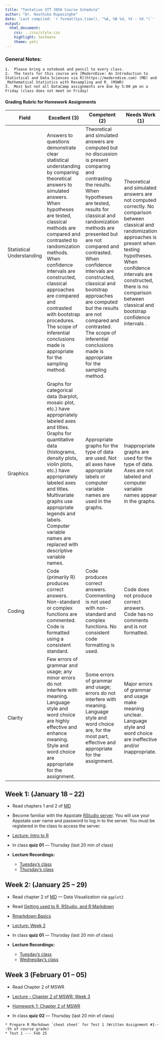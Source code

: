 ```yaml
---
title: "Tentative STT 3850 Course Schedule"
author: "Dr. Hasthika Rupasinghe"
date: 'Last compiled: `r format(Sys.time(), "%A, %B %d, %Y - %X.")`'
output:
  html_document:
    css: ../css/style.css
    highlight: textmate
    theme: yeti
---
```


<script type="text/x-mathjax-config">
MathJax.Hub.Config({
  TeX: { equationNumbers: { autoNumber: "AMS" } }
});
</script>

### General Notes: {-}

```block
1.  Please bring a notebook and pencil to every class.
2.  The texts for this course are [ModernDive: An Introduction to Statistical and Data Sciences via R](https://moderndive.com) (MD) and _Mathematical Statistics with Resampling and R_ (MSWR)
3.  Most but not all DataCamp assignments are due by 5:00 pm on a Friday (class does not meet on Friday)
```

#### Grading Rubric for Homework Assignments {-}

Field | Excellent (3) | Competent (2)  | Needs Work (1)
------|---------------|----------------|---------------
Statistical Understanding | Answers to questions demonstrate clear statistical understanding by comparing theoretical answers to simulated answers.  When hypotheses are tested, classical methods are compared and contrasted to randomization methods.  When confidence intervals are constructed, classical approaches are compared and contrasted with bootstrap procedures.  The scope of inferential conclusions made is appropriate for the sampling method. | Theoretical and simulated answers are computed but no discussion is present comparing and contrasting the results.  When hypotheses are tested, results for classical and randomization methods are presented but are not compared and contrasted.  When confidence intervals are constructed, classical and bootstrap approaches are computed but the results are not compared and contrasted.  The scope of inferential conclusions made is appropriate for the sampling method. | Theoretical and simulated answers are not computed correctly.  No comparison between classical and randomization approaches is present when testing hypotheses.  When confidence intervals are constructed, there is no comparison between classical and bootstrap confidence intervals .
Graphics | Graphs for categorical data (barplot, mosaic plot, etc.) have appropriately labeled axes and titles.  Graphs for quantitative data (histograms, density plots, violin plots, etc.) have appropriately labeled axes and titles.  Multivariate graphs use appropriate legends and labels.  Computer variable names are replaced with descriptive variable names. | Appropriate graphs for the type of data are used.  Not all axes have appropriate labels or computer variable names are used in the graphs. | Inappropriate graphs are used for the type of data.  Axes are not labeled and computer variable names appear in the graphs.
Coding  | Code (primarily R) produces correct answers.  Non-standard or complex functions are commented.  Code is formatted using a consistent standard. | Code produces correct answers.  Commenting is not used with non-standard and complex functions.  No consistent code formatting is used. | Code does not produce correct answers.  Code has no comments and is not formatted.
Clarity  | Few errors of grammar and usage; any minor errors do not interfere with meaning.  Language style and word choice are highly effective and enhance meaning.  Style and word choice are appropriate for the assignment. | Some errors of grammar and usage; errors do not interfere with meaning.  Language style and word choice are, for the most part, effective and appropriate for the assignment. | Major errors of grammar and usage make meaning unclear.  Language style and word choice are ineffective and/or inappropriate.


## Week 1: (January 18 – 22) {-}


* Read chapters 1 and 2 of [MD](https://moderndive.com)

* Become familiar with the Appstate [RStudio server](https://mathr.math.appstate.edu/). You will use your Appstate user name and password to log in to the server.  You must be registered in the class to access the server.

* [Lecture: Intro to R](../Slides/IntroToR.html)

* In class **quiz 01** --- Thursday (last 20 min of class)

*  **Lecture Recordings:**

    * [Tuesday's class](https://appstate.zoom.us/rec/share/MTc9IM7HYCU4yJjIyilPfu0bq0dWlEhJc4VuuFD5gR1IQiygStRKkQMBa-ww8ZYw.Txk5KCC_28130EQ8)
    * [Thursday's class](https://appstate.zoom.us/rec/share/dTjzsmQ5A2gCSa8Ne6xHAfaRFYb195XsT-37txaUhqJ5dk2wyCqAn1SzyfGmOQzV.Yp6gK8uaCZrlh4ie)


## Week 2: (January 25 – 29) {-}

* Read chapter 2 of [MD](https://moderndive.com) --- Data Visualization via `ggplot2`

* Read [Getting used to R, RStudio, and R Markdown](https://ismayc.github.io/rbasics-book/)

* [Rmarkdown Basics](../Lecture Notes/R_Markdown_Basics.html)

* [Lecture: Week 2](../Lecture Notes/Week2_Ch3MD_students.html)

* In class **quiz 01** --- Thursday (last 20 min of class)

*  **Lecture Recordings:**

    * [Tuesday's class](https://appstate.zoom.us/rec/share/ouAMp3JtiZrEIF4otb-gG5spFJF-k23YX40BZCRfAeDMdkrfrqjK9fruLpfIQF0G.i10dd_R-HY6UagvX)
    * [Wednesday's class](https://appstate.zoom.us/rec/share/MHiANtQDVAuyQqLVClUD4JVDsnskFXvjN2DKeu1-y5AWpSFO7dHJ313qx907Uvf3.W54A0yT7EvafZLcH)


## Week 3 (February 01 – 05) {-}

* Read Chapter 2 of MSWR

* [Lecture - Chapter 2 of MSWR: Week 3](../Lecture Notes/Week4_Ch2MSWR_students.html_)

* [Homework 1: Chapter 2 of MSWR](../Homework/Chapter2HWK.html_)

* In class **quiz 02** --- Thursday (last 20 min of class)

```block
* Prepare R Markdown `cheat sheet` for Test 1 (Written Assignment #1---5% of course grade)
* Test 1 --- Feb 25
```

<!--

## Week 4: (February 08 – 12) {-}

* Read chapter 5 of [MD](https://moderndive.com) --- Data Wrangling via `dplyr`

* Read Chapter 3 of MSWR

* [Lecture: Before Chapter 3: the `for` loop in R](../Lecture Notes/Before_Ch_03_students.html)

* [Lecture: Chapter 3](../Lecture Notes/Ch-3_Notes_students.html)

* Complete Chapters 1-3 of _Intermediate R_ [(DataCamp)](https://www.datacamp.com/courses/intermediate-r) --- 

* Complete _Exploratory Data Analysis_ [(DataCamp)](https://www.datacamp.com/) --- 

* In class **quiz 04** --- Thursday (last 20 min of class)


## Week 5: (February 15 – 19) {-}

* Complete _Working with Data in the Tidyverse_ [(DataCamp)](https://www.datacamp.com/courses/working-with-data-in-the-tidyverse) --- 

* [Lecture: Chapter 3](../Lecture Notes/Ch-3_Notes_students.html)

* [Homework 2: Chapter 3 of MSWR](../Homework/Chapter3HWK_H.html) --- 




```block
#### Optional {-}
* Complete _Data Manipulation in R with `dplyr`_ [(DataCamp)](https://www.datacamp.com/)
* Complete _Working with Data in the Tidyverse_ [(DataCamp)](https://www.datacamp.com/courses/working-with-data-in-the-tidyverse)
```

## Week 6: (February 22 – 26) {-}

* [Lecture: Chapter 3](../Lecture Notes/Ch-3_Notes_students.html)

* [Homework 2: Chapter 3 of MSWR](../Homework/Chapter3HWK_H.html) --- 

* Read Chapters 5 [MD](https://moderndive.com) --- Basic Regression 

* [Lecture: Chapter 5 of MD](../Lecture Notes/Ch-6_MD_Notes.html)

* In class **Exam 01** --- Thursday


## Week 7: (March 01 – 05) {-}

* [Exam 1 grades (Distribution)](../Exams/GradesExam1.html)

* [Lecture: Chapter 5 of MD](../Lecture Notes/Ch-6_MD_Notes.html)

* Read Chapters 6 [MD](https://moderndive.com) --- Basic Regression 

* Work on _Modeling with Data in Tidyverse_ [(DataCamp)](https://www.datacamp.com/) --- 

* Read through [_Misc Regression_](../Rmarkdown/MiscRegression.html)

* In class **quiz 06** --- Thursday (last 20 min of class)

```block
#### Optional {-}
* Read Chapter 9 of MSWR
```


## Week 8: (March 08 – 12) {-}

* Read Chapters 7 of [MD](https://moderndive.com) --- Multiple Regression

* Complete _Modeling with Data in Tidyverse_ [(DataCamp)](https://www.datacamp.com/) --- 

* Review Chapters 6 and 7 of [MD](https://moderndive.com) --- Basic Regression and Multiple Regression

* [Lecture: Chapter 5 of MD](../Lecture Notes/Ch-6_MD_Notes.html)

* [Homework 3: Chapter 5 of MD HW](../Homework/Chapter6_Of_MD_HWK_H.html) 

* [OJUICE dataframe for homework](../Homework/data/OJUICE.Rdata) 


## Week 09: (March 15 – 19) {-}

* [Lecture: Chapter 5 of MD](../Lecture Notes/Ch-6_MD_Notes.html)

* [gapminder tools](https://www.gapminder.org/tools/#$chart-type=bubbles)

* [An interesting video](https://www.youtube.com/watch?v=jbkSRLYSojo)


* Start preparing R Markdown `cheat sheet` for Test 2

* In class **quiz 07** --- Thursday (last 20 min of class)

## Week 10: (March 22 – 26) {-}

```block
* Prepare R Markdown `info sheet` for Test 2...

```

* [Lecture: Chapter 5 of MD](../Lecture Notes/Ch-6_MD_Notes.html)

* [**Lecture Recording (Ch 5 0f MD)** -- 03/24](https://appstate.zoom.us/rec/share/1f5XLpz2-X5IQp3L2G2HB4V7PtTYeaa81SgY-KdZyU_4frqdfv5I4Sfgv45TVadc)

* [Lecture: Chapter 6 of MD](../Lecture Notes/Ch-7_MD_Notes.html)

* [**Lecture Recording (Ch 6 0f MD --- Part 1)** -- 03/25](https://appstate.zoom.us/rec/share/w_Z8JZD5rURLSNbvskLgYekEJJ7Ueaa81XMaq6UPmEieQcDI0d_kpt8UIMWQgeLi)

* [**Lecture Recording (Ch 6 0f MD --- Part 2)** -- 03/26](https://appstate.zoom.us/rec/share/39V3MrrJ7XhJb9bJzRnES_UDAtm5aaa8hnIZ-PoNyBzUYBalXRjEq_Lh51VxHxgL)




* In class **quiz 08** --- Thursday (last 20 min of class)

## Week 11: (March 29 – April 02) {-}

* [Lecture: Chapter 6 of MD](../Lecture Notes/Ch-7_MD_Notes.html)

* [**Lecture Recording (Ch 6 0f MD --- Part 3)** -- 03/31](https://appstate.zoom.us/rec/share/78ttIvbT0F9LT6_W0kXkZpV-QJ36X6a80SAd8vpemEpo4iO2k9x1YXzIfabp3cu5)

* [**Lecture Recording (Ch 6 0f MD --- Part 4)** -- 04/01](https://appstate.zoom.us/rec/share/1cdVEZ_R2kBJTZWVxW_vBZx7T5jUX6a81SEa8vBZys0qYJtrx-lpCKzNRoP91mI)

* [**Lecture Recording (Ch 6 0f MD --- Part 5)** -- 04/02](https://appstate.zoom.us/rec/share/tMBRMendzFpLfq_ysG6DHYcvPa7BX6a81iRN8_pfnk3iig0lDAkZCy6EqF43frHG)

* [Homework 4: Chapter 6 of MD HW](../Homework/Chapter7HWKnew.html) 
* [Homework 4: Chapter 6 of MD HW txt file](../Homework/HW4_ONLINE.txt) 


* [Multiple Linear Regression mini-project --- OPTIONAL](../Lecture Notes/MLR_Project.html)

* [`EXECSAL2.txt` dataframe for the mini-project](../Lecture Notes/EXECSAL2.txt) 




## Week 12: (April 05 – 09) {-}


* Read Chapter 8 of MD

* Read Chapter 4 of MSWR

* [Lecture: Sampling Distributions](../Lecture Notes/Ch-4_MSWR_Notes.html)

* [**Lecture Recording (Ch 4 0f MSWR --- Part 1)** -- 04/07](https://appstate.zoom.us/rec/share/3vxzA7fI-m5LX6PUtVrcc_Z6G5v6T6a823MfqfBcnh0oO4WRwYf2rLjVqfjAqo96)


* [**Exam 2 review Recording**](https://appstate.zoom.us/rec/share/-9dwFr7-3TlLfYnf422Oc4EbB6_AX6a803dKq_AImhp8c9wQoT_szB5cTMEc5SJP)

* [Exam 2 review with answers](../Lecture Notes/Review-for-test-2.html)

* In class **Exam 02** --- Thursday (Allowed to use the `cheat sheet`)



* In class **quiz 09** --- Thursday (last 20 min of class)

## Week 13: (April 12 – 16) {-}

* [Exam 2 grades (Distribution)](../Exams/GradesExam2.html)

* Read Chapter 8 of MD

* Read Chapter 4 of MSWR

* [Lecture: Sampling Distributions](../Lecture Notes/Ch-4_MSWR_Notes.html)

* [**Lecture Recording (Ch 4 0f MSWR --- Part 2)** -- 04/14](https://appstate.zoom.us/rec/share/zu8oIIjAz0pJG5Xk71OEapE7Gr_aX6a80SdM_vZbzUt8qe1gKXdSx-sRpler-1vE)

* [**Lecture Recording (Ch 4 0f MSWR --- Part 3)** -- 04/16](https://appstate.zoom.us/rec/share/-edXKrzg0VtIRJHdzEqDWZYlLNXjeaa81HAc-fIEnUrtKltOQXxuoE2ypyJWtEXo)




* [Homework 5: Chapter 4 of MSWR](../Homework/Sampling-Distributions-HW.html)


* In class **quiz 10** --- Thursday (last 20 min of class)





## Week 14: (April 19 – 23) {-}

* [Lecture: Sampling Distributions](../Lecture Notes/Ch-4_MSWR_Notes.html)

* [**Lecture Recording (Ch 4 0f MSWR --- Part 3)** -- 04/21](https://appstate.zoom.us/rec/share/--N-AJjTp0hJTpHptk_8f5Q-HaXpT6a823MY_fJczkpytgMVokGIAqECV2Mt2bRf)

* [**Lecture Recording (Ch 4 0f MSWR --- Part 4)** -- 04/22](https://appstate.zoom.us/rec/share/wM5kMrfC7kRLRKfQ4x3fSoEvDMf6X6a82nUZ-KANzE6UQdq_u77RNsbAJYgh6PoN)

* [Homework 5: Chapter 4 of MSWR](../Homework/Sampling-Distributions-HW.html)


* [Lecture: Confidence Intervals: The Bootstrap](../Lecture Notes/Ch-5_MSWR_Notes.html)

* [**Lecture Recording (Ch 5 0f MSWR --- Part 1)** -- 04/23](https://appstate.zoom.us/rec/share/ysJuFpuu5klJfNLz0XjYY4knL6-5T6a81XdIrqEOyk8zAN0Sn05WKSX_shp9Ee95)



* [Homework 6: Chapter 5 Of MSWR](../Homework/Chapter5HWK_H.html1)

* In class **quiz 11** --- Thursday (last 20 min of class)



## Week 15: (Apr 26--Apr 28) {-}

* [**Lecture Recording (HW 5 and quiz discussion)** -- 04/28](https://appstate.zoom.us/rec/share/38xWNLD6zFtIZ4XCyE-OW6cMMMPcaaa813ceqPYOyh0SUiOZdXUJcwd_-nHgSmQt)

* [Lecture: Confidence Intervals: The Bootstrap](../Lecture Notes/Ch-5_MSWR_Notes.html)

* In class **quiz 10** --- Thursday (last 20 min of class)

* [Homework 6: Chapter 5 Of MSWR](../Homework/Chapter5HWK_H.html1)

* Review for the Final



### Final Exam {-}

```block
*  Final exam  is TBA

```

### Datasets

* [Exam 2 data 1](../Data/poverty.txt)
* [Exam 2 data 2](../Data/iqsize.txt)

-->

